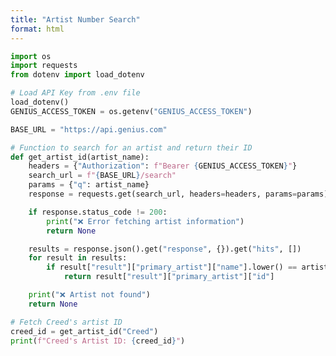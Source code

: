 ```yaml
---
title: "Artist Number Search"
format: html
---
```


```python
import os
import requests
from dotenv import load_dotenv

# Load API Key from .env file
load_dotenv()
GENIUS_ACCESS_TOKEN = os.getenv("GENIUS_ACCESS_TOKEN")

BASE_URL = "https://api.genius.com"

# Function to search for an artist and return their ID
def get_artist_id(artist_name):
    headers = {"Authorization": f"Bearer {GENIUS_ACCESS_TOKEN}"}
    search_url = f"{BASE_URL}/search"
    params = {"q": artist_name}
    response = requests.get(search_url, headers=headers, params=params)

    if response.status_code != 200:
        print("❌ Error fetching artist information")
        return None

    results = response.json().get("response", {}).get("hits", [])
    for result in results:
        if result["result"]["primary_artist"]["name"].lower() == artist_name.lower():
            return result["result"]["primary_artist"]["id"]

    print("❌ Artist not found")
    return None

# Fetch Creed's artist ID
creed_id = get_artist_id("Creed")
print(f"Creed's Artist ID: {creed_id}")

```